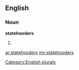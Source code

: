 ==English==

===Noun===
'''statehooders'''

# {{plural of|[[statehooder]]}}

[[Category:English plurals]]

[[ar:statehooders]]
[[my:statehooders]]